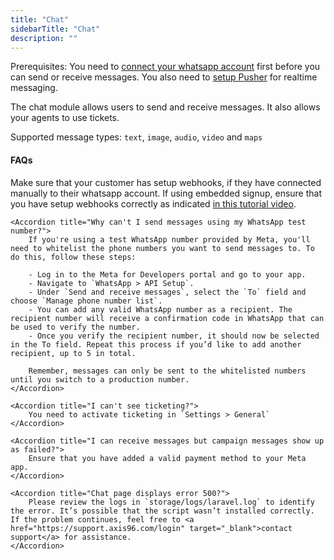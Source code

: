 ```yaml
---
title: "Chat"
sidebarTitle: "Chat"
description: ""
---
```


<Warning>
    Prerequisites: You need to <a href="/customer/settings/whatsapp">connect your whatsapp account</a> first before you can send or receive messages.
    You also need to <a href="/setup/broadcast">setup Pusher</a> for realtime messaging.
</Warning>

The chat module allows users to send and receive messages. It also allows your agents to use tickets.

Supported message types: `text`, `image`, `audio`, `video` and `maps`

#### FAQs
<AccordionGroup>
    <Accordion title="I can't receive messages in realtime?">
        Make sure that your customer has setup webhooks, if they have connected manually to their whatsapp account.
        If using embedded signup, ensure that you have setup webhooks correctly as indicated <a href="/customer/settings/whatsapp#how-to-connect-manually">in this tutorial video</a>.
    </Accordion>

    <Accordion title="Why can't I send messages using my WhatsApp test number?">
        If you're using a test WhatsApp number provided by Meta, you'll need to whitelist the phone numbers you want to send messages to. To do this, follow these steps:

        - Log in to the Meta for Developers portal and go to your app.
        - Navigate to `WhatsApp > API Setup`.
        - Under `Send and receive messages`, select the `To` field and choose `Manage phone number list`.
        - You can add any valid WhatsApp number as a recipient. The recipient number will receive a confirmation code in WhatsApp that can be used to verify the number.
        - Once you verify the recipient number, it should now be selected in the To field. Repeat this process if you’d like to add another recipient, up to 5 in total.

        Remember, messages can only be sent to the whitelisted numbers until you switch to a production number.
    </Accordion>

    <Accordion title="I can't see ticketing?">
        You need to activate ticketing in `Settings > General`
    </Accordion>

    <Accordion title="I can receive messages but campaign messages show up as failed?">
        Ensure that you have added a valid payment method to your Meta app.
    </Accordion>

    <Accordion title="Chat page displays error 500?">
        Please review the logs in `storage/logs/laravel.log` to identify the error. It’s possible that the script wasn’t installed correctly. If the problem continues, feel free to <a href="https://support.axis96.com/login" target="_blank">contact support</a> for assistance.
    </Accordion>
</AccordionGroup>

